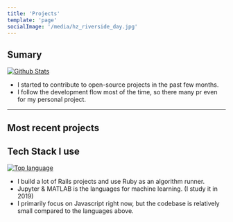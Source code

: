 ```yaml
---
title: 'Projects'
template: 'page'
socialImage: '/media/hz_riverside_day.jpg'
---
```



## Sumary

[![Github Stats](https://get-github-stats.vercel.app/api?username=kelvin8773&show_icons=true)](https://github.com/kelvin8773)

- I started to contribute to open-source projects in the past few months.
- I follow the development flow most of the time, so there many pr even for my personal project.

---

## Most recent projects

<ProjectList />

## Tech Stack I use

[![Top language](https://get-github-stats.vercel.app/api/top-langs/?username=kelvin8773)](https://github.com/kelvin8773)

- I build a lot of Rails projects and use Ruby as an algorithm runner.
- Jupyter & MATLAB is the languages for machine learning. (I study it in 2019)
- I primarily focus on Javascript right now, but the codebase is relatively small compared to the languages above.
